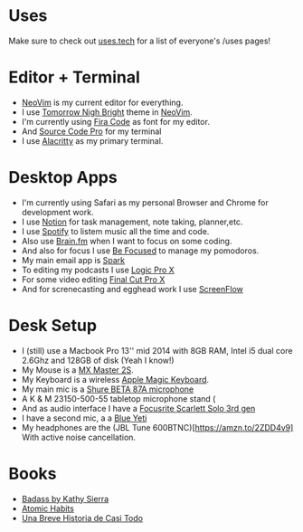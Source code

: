 # Uses

Make sure to check out [uses.tech](https://uses.tech) for a list of everyone's /uses pages!

# Editor + Terminal

- [NeoVim](https://neovim.io/) is my current editor for everything.
- I use [Tomorrow Nigh Bright](https://github.com/chriskempson/tomorrow-theme/blob/master/vim/colors/Tomorrow-Night-Bright.vim) theme in [NeoVim](https://neovim.io/).
- I'm currently using [Fira Code](https://github.com/tonsky/FiraCode) as font for my editor.
- And [Source Code Pro](https://fonts.google.com/specimen/Source+Code+Pro) for my terminal
- I use [Alacritty](https://github.com/alacritty/alacritty) as my primary terminal.

# Desktop Apps

- I'm currently using Safari as my personal Browser and Chrome for development work.
- I use [Notion](https://www.notion.so/) for task management, note taking, planner,etc.
- I use [Spotify](https://open.spotify.com) to listem music all the time and code.
- Also use [Brain.fm](https://brain.fm) when I want to focus on some coding.
- And also for focus I use [Be Focused](ttps://xwavesoft.com/be-focused-pro-for-iphone-ipad-mac-os-x.html) to manage my pomodoros.
- My main email app is [Spark](https://sparkmailapp.com/)
- To editing my podcasts I use [Logic Pro X](https://www.apple.com/la/logic-pro/)
- For some video editing [Final Cut Pro X](https://www.apple.com/la/final-cut-pro/)
- And for screnecasting and egghead work I use [ScreenFlow](https://www.telestream.net/screenflow/overview.htm?&gclid=CjwKCAjwrvv3BRAJEiwAhwOdMxl1coeNfnDzMkMsVUCpLQkJ4gcrDfQotzy3rCeBF8zNK2x8dHBwGxoCEpIQAvD_BwE)

# Desk Setup

- I (still) use a Macbook Pro 13'' mid 2014 with 8GB RAM, Intel i5 dual core 2.6Ghz and 128GB of disk (Yeah I know!)
- My Mouse is a [MX Master 2S](https://amzn.to/31I1Ahv).
- My Keyboard is a wireless [Apple Magic Keyboard](https://amzn.to/2C3qT2U).
- My main mic is a [Shure BETA 87A microphone](https://amzn.to/2AtEi3H)
- A K & M 23150-500-55 tabletop microphone stand (
- And as audio interface I have a [Focusrite Scarlett Solo 3rd gen](https://amzn.to/2VEWuyP)
- I have a second mic, a a [Blue Yeti](https://amzn.to/2Zy6LOk)
- My headphones are the (JBL Tune 600BTNC)[https://amzn.to/2ZDD4v9] With active noise cancellation.

# Books
- [Badass by Kathy Sierra](https://amzn.to/2VItO7Y)
- [Atomic Habits](https://amzn.to/31Iinkp)
- [Una Breve Historia de Casi Todo](https://amzn.to/31HCjnC)

